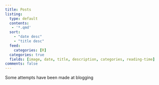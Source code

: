 ```yaml
---
title: Posts
listing:
  type: default
  contents:
   - '*.qmd'
  sort:
    - "date desc"
    - "title desc"
  feed: 
    categories: [R]
  categories: true
  fields: [image, date, title, description, categories, reading-time]
comments: false
---
```


Some attempts have been made at blogging
